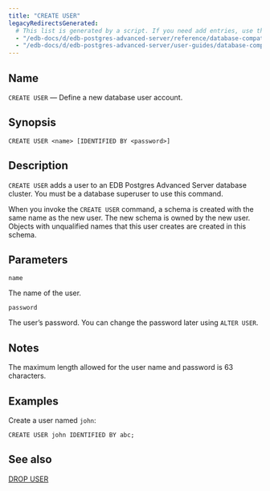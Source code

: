 ```yaml
---
title: "CREATE USER"
legacyRedirectsGenerated:
  # This list is generated by a script. If you need add entries, use the `legacyRedirects` key.
  - "/edb-docs/d/edb-postgres-advanced-server/reference/database-compatibility-for-oracle-developers-reference-guide/9.6/Database_Compatibility_for_Oracle_Developers_Reference_Guide.1.055.html"
  - "/edb-docs/d/edb-postgres-advanced-server/user-guides/database-compatibility-for-oracle-developers-guide/9.5/Database_Compatibility_for_Oracle_Developers_Guide.1.083.html"
---
```


<div id="create_user" class="registered_link"></div>

## Name

`CREATE USER` &mdash; Define a new database user account.

## Synopsis

```text
CREATE USER <name> [IDENTIFIED BY <password>]
```

## Description

`CREATE USER` adds a user to an EDB Postgres Advanced Server database cluster. You must be a database superuser to use this command.

When you invoke the `CREATE USER` command, a schema is created with the same name as the new user. The new schema is owned by the new user. Objects with unqualified names that this user creates are created in this schema.

## Parameters

`name`

 The name of the user.

`password`

 The user’s password. You can change the password later using `ALTER USER`.

## Notes

The maximum length allowed for the user name and password is 63 characters.

## Examples

Create a user named `john`:

```text
CREATE USER john IDENTIFIED BY abc;
```

## See also

[DROP USER](61_drop_user/#drop_user)
